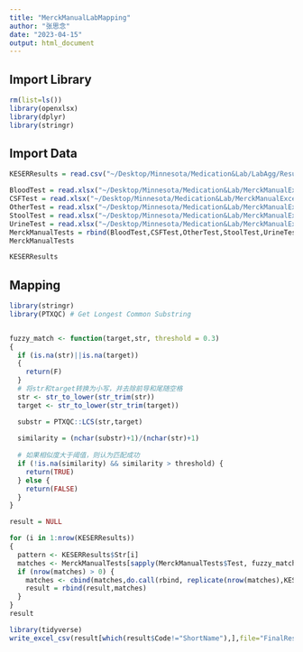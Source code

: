 ```yaml
---
title: "MerckManualLabMapping"
author: "张思念"
date: "2023-04-15"
output: html_document
---
```


## Import Library
```r
rm(list=ls())
library(openxlsx)
library(dplyr)
library(stringr)
```

## Import Data

```r
KESERResults = read.csv("~/Desktop/Minnesota/Medication&Lab/LabAgg/Result.csv")

BloodTest = read.xlsx("~/Desktop/Minnesota/Medication&Lab/MerckManualExcel/BloodTests.xlsx")
CSFTest = read.xlsx("~/Desktop/Minnesota/Medication&Lab/MerckManualExcel/CSFTests.xlsx")
OtherTest = read.xlsx("~/Desktop/Minnesota/Medication&Lab/MerckManualExcel/OtherTests.xlsx")
StoolTest = read.xlsx("~/Desktop/Minnesota/Medication&Lab/MerckManualExcel/StoolTests.xlsx")
UrineTest = read.xlsx("~/Desktop/Minnesota/Medication&Lab/MerckManualExcel/UrineTests.xlsx")
MerckManualTests = rbind(BloodTest,CSFTest,OtherTest,StoolTest,UrineTest)
MerckManualTests
```

```r
KESERResults
```

## Mapping

```r
library(stringr)
library(PTXQC) # Get Longest Common Substring


fuzzy_match <- function(target,str, threshold = 0.3) 
{
  if (is.na(str)||is.na(target))
  {
    return(F)
  }
  # 将str和target转换为小写，并去除前导和尾随空格
  str <- str_to_lower(str_trim(str))
  target <- str_to_lower(str_trim(target))

  substr = PTXQC::LCS(str,target)
  
  similarity = (nchar(substr)+1)/(nchar(str)+1)
  
  # 如果相似度大于阈值，则认为匹配成功
  if (!is.na(similarity) && similarity > threshold) {
    return(TRUE)
  } else {
    return(FALSE)
  }
}

result = NULL

for (i in 1:nrow(KESERResults)) 
{
  pattern <- KESERResults$Str[i]
  matches <- MerckManualTests[sapply(MerckManualTests$Test, fuzzy_match, pattern), ]
  if (nrow(matches) > 0) {
    matches <- cbind(matches,do.call(rbind, replicate(nrow(matches),KESERResults[i,], simplify = FALSE)))
    result = rbind(result,matches)
  }
}
result

```

```r
library(tidyverse)
write_excel_csv(result[which(result$Code!="ShortName"),],file="FinalResult.csv")
```